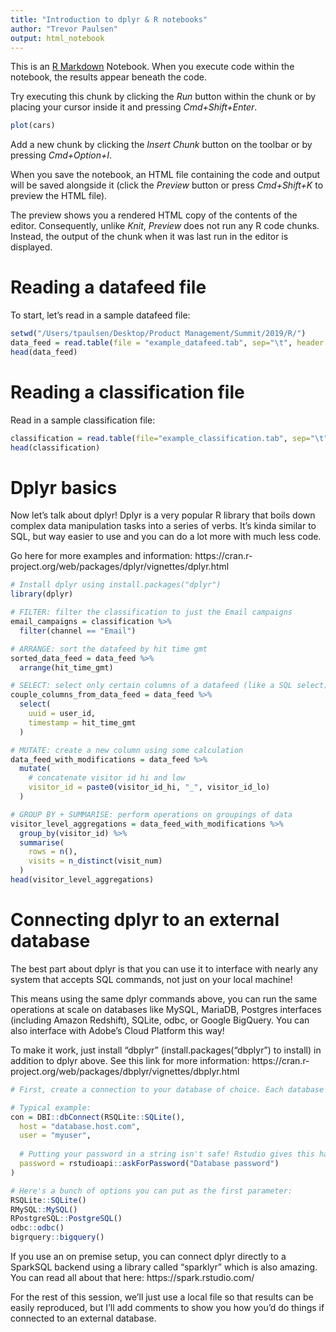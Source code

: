 ```yaml
---
title: "Introduction to dplyr & R notebooks"
author: "Trevor Paulsen"
output: html_notebook
---
```


This is an [R Markdown](http://rmarkdown.rstudio.com) Notebook. When you execute code within the notebook, the results appear beneath the code. 

Try executing this chunk by clicking the *Run* button within the chunk or by placing your cursor inside it and pressing *Cmd+Shift+Enter*. 

```r
plot(cars)
```

Add a new chunk by clicking the *Insert Chunk* button on the toolbar or by pressing *Cmd+Option+I*.

When you save the notebook, an HTML file containing the code and output will be saved alongside it (click the *Preview* button or press *Cmd+Shift+K* to preview the HTML file). 

The preview shows you a rendered HTML copy of the contents of the editor. Consequently, unlike *Knit*, *Preview* does not run any R code chunks. Instead, the output of the chunk when it was last run in the editor is displayed.


# Reading a datafeed file
To start, let's read in a sample datafeed file:

```r
setwd("/Users/tpaulsen/Desktop/Product Management/Summit/2019/R/")
data_feed = read.table(file = "example_datafeed.tab", sep="\t", header = TRUE, na.strings = "", stringsAsFactors = FALSE)
head(data_feed)
```


# Reading a classification file
Read in a sample classification file:

```r
classification = read.table(file="example_classification.tab", sep="\t", header = TRUE, stringsAsFactors = FALSE)
head(classification)
```


# Dplyr basics
Now let's talk about dplyr!
Dplyr is a very popular R library that boils down complex data manipulation tasks into a series of verbs. It's kinda similar to SQL, but way easier to use and you can do a lot more with much less code.

Go here for more examples and information: https://cran.r-project.org/web/packages/dplyr/vignettes/dplyr.html

```r
# Install dplyr using install.packages("dplyr")
library(dplyr)

# FILTER: filter the classification to just the Email campaigns
email_campaigns = classification %>%
  filter(channel == "Email")

# ARRANGE: sort the datafeed by hit time gmt
sorted_data_feed = data_feed %>%
  arrange(hit_time_gmt)

# SELECT: select only certain columns of a datafeed (like a SQL select) and rename them
couple_columns_from_data_feed = data_feed %>%
  select(
    uuid = user_id,
    timestamp = hit_time_gmt
  )

# MUTATE: create a new column using some calculation
data_feed_with_modifications = data_feed %>%
  mutate(
    # concatenate visitor id hi and low
    visitor_id = paste0(visitor_id_hi, "_", visitor_id_lo)
  )

# GROUP BY + SUMMARISE: perform operations on groupings of data
visitor_level_aggregations = data_feed_with_modifications %>%
  group_by(visitor_id) %>%
  summarise(
    rows = n(),
    visits = n_distinct(visit_num)
  )
head(visitor_level_aggregations)
```


# Connecting dplyr to an external database
The best part about dplyr is that you can use it to interface with nearly any system that accepts SQL commands, not just on your local machine!

This means using the same dplyr commands above, you can run the same operations at scale on databases like MySQL, MariaDB, Postgres interfaces (including Amazon Redshift), SQLite, odbc, or Google BigQuery. You can also interface with Adobe's Cloud Platform this way!

To make it work, just install "dbplyr" (install.packages("dbplyr") to install) in addition to dplyr above. See this link for more information: https://cran.r-project.org/web/packages/dbplyr/vignettes/dbplyr.html

```r

# First, create a connection to your database of choice. Each database will have its own parameters to enter, but the first parameter is always the type of database

# Typical example:
con = DBI::dbConnect(RSQLite::SQLite(), 
  host = "database.host.com",
  user = "myuser",
  
  # Putting your password in a string isn't safe! Rstudio gives this handy option:
  password = rstudioapi::askForPassword("Database password")
)

# Here's a bunch of options you can put as the first parameter:
RSQLite::SQLite()
RMySQL::MySQL()
RPostgreSQL::PostgreSQL()
odbc::odbc()
bigrquery::bigquery()
```


If you use an on premise setup, you can connect dplyr directly to a SparkSQL backend using a library called "sparklyr" which is also amazing. You can read all about that here: https://spark.rstudio.com/

For the rest of this session, we'll just use a local file so that results can be easily reproduced, but I'll add comments to show you how you'd do things if connected to an external database.






